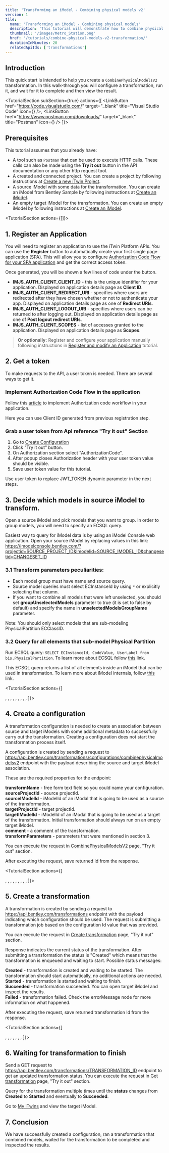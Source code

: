 ```yaml
---
title: 'Transforming an iModel - Combining physical models v2'
version: 1
tile:
  name: 'Transforming an iModel - Combining physical models'
  description: 'This tutorial will demonstrate how to combine physical models in second version using iModel Transformations API.'
  thumbnail: '/images/Metro_Station.png'
  href: '/tutorials/combine-physical-models-v2-transformation/'
  durationInMinutes: 20
  relatedApiIds: ['transformations']
---
```


<Introduction 
  skillLevel="Intermediate" 
  durationInMinutes="20" 
  summaryImageSrc="/images/Metro_Station.png">

## Introduction

This quick start is intended to help you create a `CombinePhysicalModelsV2` transformation.
In this walk-through you will configure a transformation, run it, and wait for it to complete and then view the result.

</Introduction>

<TutorialSection
  subSection={true}
  actions={[
    <LinkButton
      href="https://code.visualstudio.com/"
      target="_blank"
      title="Visual Studio Code"
      icon={<VSCodeIcon />}
    />,
    <LinkButton
      href="https://www.postman.com/downloads/"
      target="_blank"
      title="Postman"
      icon={<PostmanIcon />}
    />
  ]}>

## Prerequisites

This tutorial assumes that you already have:

- A tool such as `Postman` that can be used to execute HTTP calls. These calls can also be made using the **Try it out** button in the API documentation or any other http request tool.
- A created and connected project. You can create a project by following instructions at [Create a new iTwin Project](/tutorials/create-and-query-itwins-guide/).
- A source iModel with some data for the transformation. You can create an iModel from Bentley Sample by following instructions at [Create an iModel](/tutorials/web-application-quick-start/).
- An empty target iModel for the transformation. You can create an empty iModel by following instructions at [Create an iModel](/tutorials/web-application-quick-start/).

</TutorialSection>

<TutorialSection actions={[<CreateSPAButton clientName="Combine physical models v2"/>]}>

## 1. Register an Application

You will need to register an application to use the iTwin Platform APIs. You can use the **Register** button to automatically create your first single page application (SPA). This will allow you to configure [Authorization Code Flow for your SPA application](/apis/overview/authorization/#authorize-single-page-applications-spa-and-desktopmobile-applications-native) and get the correct access token.

Once generated, you will be shown a few lines of code under the button.

- **IMJS_AUTH_CLIENT_CLIENT_ID** - this is the unique identifier for your application. Displayed on application details page as **Client ID**.
- **IMJS_AUTH_CLIENT_REDIRECT_URI** - specifies where users are redirected after they have chosen whether or not to authenticate your app. Displayed on application details page as one of **Redirect URIs**.
- **IMJS_AUTH_CLIENT_LOGOUT_URI** - specifies where users can be returned to after logging out. Displayed on application details page as one of **Post logout redirect URIs**.
- **IMJS_AUTH_CLIENT_SCOPES** - list of accesses granted to the application. Displayed on application details page as **Scopes**.

> **Or optionally:** Register and configure your application manually following instructions in [Register and modify an Application](/tutorials/register-and-modify-application/) tutorial.

</TutorialSection>

<TutorialSection>

## 2. Get a token

To make requests to the API, a user token is needed. There are several ways to get it.

### Implement Authorization Code Flow in the application

Follow this [article](/apis/overview/authorization/) to implement Authorization code workflow in your application.

<Alert type="informational">

Here you can use Client ID generated from previous registration step.

</Alert>

### Grab a user token from Api reference "Try it out" Section

1. Go to [Create Configuration](/apis/transformations/operations/combinephysicalmodelsv2/)
1. Click "Try it out" button.
1. On Authorization section select "AuthorizationCode".
1. After popup closes Authorization header with your user token value should be visible.
1. Save user token value for this tutorial.

<Alert type="informational">

Use user token to replace JWT_TOKEN dynamic parameter in the next steps.

</Alert>

</TutorialSection>

<TutorialSection>

## 3. Decide which models in source iModel to transform.

Open a source iModel and pick models that you want to group. In order to group models, you will need to specify an ECSQL query.

Easiest way to query for iModel data is by using an iModel Console web application. Open your source iModel by replacing values in this link:
https://imodelconsole.bentley.com/?projectid=SOURCE_PROJECT_ID&imodelid=SOURCE_IMODEL_ID&changesetid=CHANGESET_ID

### 3.1 Transform parameters peculiarities:

- Each model group must have name and source query.
- Source model queries must select ECInstanceId by using `*` or explicitly selecting that column.
- If you want to combine all models that were left unselected, you should set **groupUnselectedModels** parameter to true (it is set to false by default) and specify the name in **unselectedModelsGroupName** parameter.

<Alert type="informational">

Note: You should only select models that are sub-modeling PhysicalPartition ECClassID.

</Alert>

### 3.2 Query for all elements that sub-model Physical Partition

Run ECSQL query:
`SELECT ECInstanceId, CodeValue, UserLabel from bis.PhysicalPartition`.
To learn more about ECSQL follow [this](https://www.itwinjs.org/learning/ecsql) link.

This ECSQL query returns a list of all elements inside an iModel that can be used in transformation. To learn more about iModel internals, follow [this](https://www.itwinjs.org/bis/guide/data-organization/information-hierarchy/#example-information-hierarchy) link.

</TutorialSection>

<TutorialSection actions={[
  <Title>Request Syntax</Title>,
  <CodeBlock language='http' code={`POST https://api.bentley.com/transformations/configurations/combinephysicalmodelsv2 HTTP/1.1`} />,
  <Title>Request Headers</Title>,
  <CodeBlock language='http' code={`Accept: application/json
Authorization: Bearer JWT_TOKEN
Content-Type: application/json`} />,
  <Title>Request Body</Title>,
  <CodeBlock language='json' code={`{
  "transformName":"Combine physical models v2",
  "sourceProjectId":"SourceProjectId",
  "sourceIModelId":"SourceIModelId",
  "targetProjectId":"TargetProjectId",
  "targetIModelId":"TargetIModelId",
  "comment":"Example comment",
  "transformParameters":{
    "modelGroups":[{
        "targetModelName": "Your specified name for the first group",
        "sourceModelQuery": "Your specified query (you can use example query that was shown in section 3.2)"
    },{
        "targetModelName": "Your specified name for second group",
        "sourceModelQuery": "Your specified query (you can use example query that was shown in section 3.2)"
    }],
    "groupUnselectedModels": true,
    "unselectedModelsGroupName": "Your specified name for ungrouped models"
  }
}`} />,
  <Title>Response Headers</Title>,
  <CodeBlock language='http' code={`Content-Type: application/json`} />,
  <Title>Response Body</Title>,
  <CodeBlock language='json' code={`{
  "configuration":{
    "transformParameters": {
      "modelGroups":[{
        "targetModelName": "Your specified name for the first group",
        "sourceModelQuery": "Your specified query (you can use example query that was shown in section 3.2)"
      },{
        "targetModelName": "Your specified name for second group",
        "sourceModelQuery": "Your specified query (you can use example query that was shown in section 3.2)"
      }],
      "groupUnselectedModels": true,
      "unselectedModelsGroupName": "Your specified name for ungrouped models"
    },
    "comment": "Example comment",
    "createdDateTime": "0000-00-00T00:00:00.0000000Z",
    "modifiedDateTime": "0000-00-00T00:00:00.0000000Z",
    "_links": {
      "sourceIModel": {
        "href": "https://api.bentley.com/imodels/00000000-0000-0000-0000-000000000000"
      },
      "targetIModel": {
        "href": "https://api.bentley.com/imodels/00000000-0000-0000-0000-000000000000"
      },
      "sourceProject": {
        "href": "https://api.bentley.com/projects/00000000-0000-0000-0000-000000000000"
      },
      "targetProject": {
        "href": "https://api.bentley.com/projects/00000000-0000-0000-0000-000000000000"
      }
    },
    "id": "00000000-0000-0000-0000-000000000000",
    "transformName": "Combine physical models v2"
  }
}`} />
]}>

## 4. Create a configuration

A transformation configuration is needed to create an association between source and target iModels with some additional metadata to successfully carry out the transformation.
Creating a configuration does not start the transformation process itself.

A configuration is created by sending a request to https://api.bentley.com/transformations/configurations/combinephysicalmodelsv2 endpoint with the payload describing the source and target iModel association.

These are the required properties for the endpoint:

**transformName** - free form text field so you could name your configuration. <br />
**sourceProjectId** - source projectId. <br/>
**sourceIModelId** - iModelId of an iModal that is going to be used as a source of the transformation. <br />
**targetProjectId** - target projectId. <br/>
**targetIModelId** - iModelId of an iModal that is going to be used as a target of the transformation. Initial transformation should always run on an empty target iModel. <br />
**comment** - a comment of the transformation. <br/>
**transformParameters** - parameters that were mentioned in section 3.

You can execute the request in [CombinePhysicalModelsV2](/apis/transformations/operations/combinephysicalmodelsv2/) page, "Try it out" section.

After executing the request, save returned Id from the response.

</TutorialSection>

<TutorialSection actions={[
  <Title>Request Syntax</Title>,
  <CodeBlock language='http' code={`POST https://api.bentley.com/transformations HTTP/1.1`} />,
  <Title>Request Headers</Title>,
  <CodeBlock language='http' code={`Accept: application/json
Authorization: Bearer JWT_TOKEN
Content-Type: application/json`} />,
  <Title>Request Body</Title>,
  <CodeBlock language="json" code={`{
  "configurationId":"Your saved configurationId from step number 3."
}`} />,
  <Title>Response Headers</Title>,
  <CodeBlock language='http' code={`Content-Type: application/json`} />,
  <Title>Response Body</Title>,
  <CodeBlock language='json' code={`{
  "transformation": {
    "errorMessage": "",
    "processedElementCount": 0,
    "totalElementCount": 0,
    "_links": {
      "configuration": {
        "href": "https://dev-api.bentley.com/transformations/configurations/00000000-0000-0000-0000-000000000000"
      }
    },
    "id": "00000000-0000-0000-0000-000000000000",
    "status": "Created"
  }
}`} />
]}>

## 5. Create a transformation

A transformation is created by sending a request to https://api.bentley.com/transformations endpoint with the payload indicating which configuration should be used.
The request is submitting a transformation job based on the configuration Id value that was provided.

You can execute the request in [Create transformation](/apis/transformations/operations/create-transformation/) page, "Try it out" section.

Response indicates the current status of the transformation. After submitting a transformation the status is "Created" which means that the transformation is enqueued and waiting to start.
Possible status messages:

**Created** - transformation is created and waiting to be started. The transformation should start automatically, no additional actions are needed. <br />
**Started** - transformation is started and waiting to finish. <br />
**Succeeded** - transformation succeeded. You can open target iModel and inspect the results. <br />
**Failed** - transformation failed. Check the errorMessage node for more information on what happened. <br />

After executing the request, save returned transformation Id from the response.

</TutorialSection>

<TutorialSection actions={[
  <Title>Request Syntax</Title>,
  <CodeBlock language='http' code={`GET https://api.bentley.com/transformations/{savedTransformationId} HTTP/1.1`} />,
  <Title>Request Headers</Title>,
  <CodeBlock language='http' code={`Accept: application/json
Authorization: Bearer JWT_TOKEN
Content-Type: application/json`} />,
  <Title>Response Headers</Title>,
  <CodeBlock language='http' code={`Content-Type: application/json`} />,
  <Title>Response Body</Title>,
  <CodeBlock language='json' code={`{
  "transformation": {
    "errorMessage": "",
    "processedElementCount": 428,
    "totalElementCount": 428,
    "startedDateTime": "0000-00-00T00:00:00.0000000Z",
    "finishedDateTime": "0000-00-00T00:00:00.0000000Z",
    "sourceChangeSetId": "0",
    "lastTargetChangesetPushed": "0",
    "_links": {
      "configuration": {
        "href": "https://dev-api.bentley.com/transformations/configurations/00000000-0000-0000-0000-000000000000"
      }
    },
    "id": "00000000-0000-0000-0000-000000000000",
    "status": "Succeeded"
  }
}`} />
]}>

## 6. Waiting for transformation to finish

Send a GET request to https://api.bentley.com/transformations/TRANSFORMATION_ID endpoint to get an updated transformation status.
You can execute the request in [Get transformation](/apis/transformations/operations/get-transformation/) page, "Try it out" section.

Query for the transformation multiple times until the **status** changes from **Created** to **Started** and eventually to **Succeeded**.

Go to [My iTwins](/my-itwins/) and view the target iModel.

</TutorialSection>

<TutorialSection>

## 7. Conclusion

We have successfully created a configuration, ran a transformation that combined models, waited for the transformation to be completed and inspected the results.

</TutorialSection>
